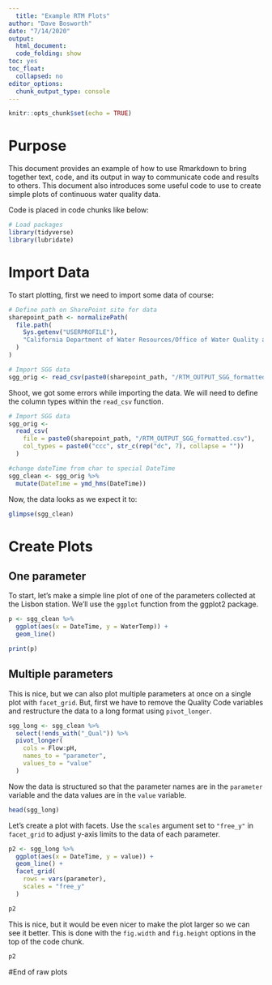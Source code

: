 ```yaml
---
  title: "Example RTM Plots"
author: "Dave Bosworth"
date: "7/14/2020"
output: 
  html_document: 
  code_folding: show
toc: yes
toc_float:
  collapsed: no
editor_options: 
  chunk_output_type: console
---
```

```r
knitr::opts_chunk$set(echo = TRUE)
```

# Purpose

This document provides an example of how to use Rmarkdown to bring together text, code, and its output in way to communicate code and results to others. This document also introduces some useful code to use to create simple plots of continuous water quality data.

Code is placed in code chunks like below:
```r
# Load packages
library(tidyverse)
library(lubridate)
```

# Import Data

To start plotting, first we need to import some data of course:
```r
# Define path on SharePoint site for data
sharepoint_path <- normalizePath(
  file.path(
    Sys.getenv("USERPROFILE"),
    "California Department of Water Resources/Office of Water Quality and Estuarine Ecology - North Delta Flow Action/WQ_Subteam/Processed_Data/Continuous"
  )
)

# Import SGG data
sgg_orig <- read_csv(paste0(sharepoint_path, "/RTM_OUTPUT_SGG_formatted.csv"))
```

Shoot, we got some errors while importing the data. We will need to define the column types within the `read_csv` function.
```r
# Import SGG data
sgg_orig <- 
  read_csv(
    file = paste0(sharepoint_path, "/RTM_OUTPUT_SGG_formatted.csv"),
    col_types = paste0("ccc", str_c(rep("dc", 7), collapse = ""))
  )
```


```r
#change dateTime from char to special DateTime
sgg_clean <- sgg_orig %>% 
  mutate(DateTime = ymd_hms(DateTime)) 

```



Now, the data looks as we expect it to:
```r
glimpse(sgg_clean)
```

# Create Plots

## One parameter

To start, let's make a simple line plot of one of the parameters collected at the Lisbon station. We'll use the `ggplot` function from the ggplot2 package.
```r
p <- sgg_clean %>% 
  ggplot(aes(x = DateTime, y = WaterTemp)) +
  geom_line()

print(p)
```


## Multiple parameters

This is nice, but we can also plot multiple parameters at once on a single plot with `facet_grid`. But, first we have to remove the Quality Code variables and restructure the data to a long format using `pivot_longer`.
```r
sgg_long <- sgg_clean %>% 
  select(!ends_with("_Qual")) %>% 
  pivot_longer(
    cols = Flow:pH,
    names_to = "parameter",
    values_to = "value"
  )
```

Now the data is structured so that the parameter names are in the `parameter` variable and the data values are in the `value` variable. 
```r
head(sgg_long)
```

Let's create a plot with facets. Use the `scales` argument set to `"free_y"` in `facet_grid` to adjust y-axis limits to the data of each parameter.
```r
p2 <- sgg_long %>%
  ggplot(aes(x = DateTime, y = value)) +
  geom_line() +
  facet_grid(
    rows = vars(parameter),
    scales = "free_y"
  )

p2
```

This is nice, but it would be even nicer to make the plot larger so we can see it better. This is done with the `fig.width` and `fig.height` options in the top of the code chunk.
```r
p2
```

#End of raw plots


